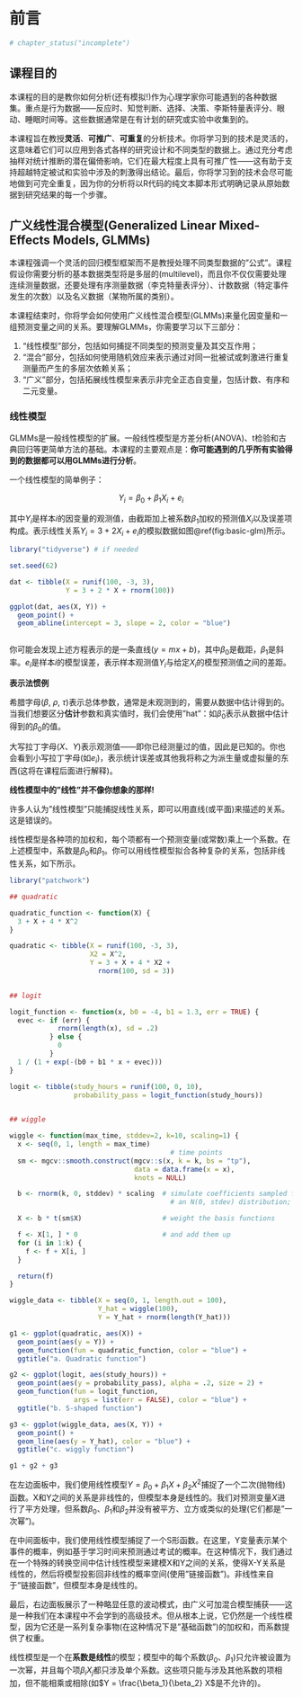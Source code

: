 # 前言

```r
# chapter_status("incomplete")
```

## 课程目的

本课程的目的是教你如何分析(还有模拟!)作为心理学家你可能遇到的各种数据集。重点是行为数据------反应时、知觉判断、选择、决策、李斯特量表评分、眼动、睡眠时间等。这些数据通常是在有计划的研究或实验中收集到的。

本课程旨在教授**灵活**、**可推广**、**可重复**的分析技术。你将学习到的技术是灵活的，这意味着它们可以应用到各式各样的研究设计和不同类型的数据上。通过充分考虑抽样对统计推断的潜在偏倚影响，它们在最大程度上具有可推广性------这有助于支持超越特定被试和实验中涉及的刺激得出结论。最后，你将学习到的技术会尽可能地做到可完全重复，因为你的分析将以R代码的纯文本脚本形式明确记录从原始数据到研究结果的每一个步骤。

## 广义线性混合模型(Generalized Linear Mixed-Effects Models, GLMMs)

本课程强调一个灵活的回归模型框架而不是教授处理不同类型数据的"公式"。课程假设你需要分析的基本数据类型将是多层的(multilevel)，而且你不仅仅需要处理连续测量数据，还要处理有序测量数据（李克特量表评分）、计数数据（特定事件发生的次数）以及名义数据（某物所属的类别）。

本课程结束时，你将学会如何使用广义线性混合模型(GLMMs)来量化因变量和一组预测变量之间的关系。要理解GLMMs，你需要学习以下三部分：

1.  "线性模型"部分，包括如何捕捉不同类型的预测变量及其交互作用；
2.  "混合"部分，包括如何使用随机效应来表示通过对同一批被试或刺激进行重复测量而产生的多层次依赖关系；
3.  "广义"部分，包括拓展线性模型来表示非完全正态自变量，包括计数、有序和二元变量。

### 线性模型

GLMMs是一般线性模型的扩展。一般线性模型是方差分析(ANOVA)、t检验和古典回归等更简单方法的基础。本课程的主要观点是：**你可能遇到的几乎所有实验得到的数据都可以用GLMMs进行分析**。

一个线性模型的简单例子：

$$Y_i = \beta_0 + \beta_1 X_i + e_i$$

其中$Y_i$是样本$i$的因变量的观测值，由截距加上被系数$\beta_1$加权的预测值$X_i$以及误差项构成。表示线性关系$Y_i = 3 + 2X_i + e_i$的模拟数据如图\@ref(fig:basic-glm)所示。

```r
library("tidyverse") # if needed

set.seed(62)

dat <- tibble(X = runif(100, -3, 3),
              Y = 3 + 2 * X + rnorm(100))

ggplot(dat, aes(X, Y)) +
  geom_point() +
  geom_abline(intercept = 3, slope = 2, color = "blue")
```

```r
```

你可能会发现上述方程表示的是一条直线($y = mx + b$)，其中$\beta_0$是截距，$\beta_1$是斜率。$e_i$是样本$i$的模型误差，表示样本观测值$Y_i$与给定$X_i$的模型预测值之间的差距。

::: info 
**表示法惯例**

希腊字母($\beta$, $\rho$, $\tau$)表示总体参数，通常是未观测到的，需要从数据中估计得到的。当我们想要区分**估计**参数和真实值时，我们会使用"hat"：如$\hat{\beta}_0$表示从数据中估计得到的$\beta_0$的值。

大写拉丁字母($X$、$Y$)表示观测值------即你已经测量过的值，因此是已知的。你也会看到小写拉丁字母(如$e_i$)，表示统计误差或其他我将称之为派生量或虚拟量的东西(这将在课程后面进行解释)。 
:::

::: warning 
**线性模型中的"线性"并不像你想象的那样!**

许多人认为"线性模型"只能捕捉线性关系，即可以用直线(或平面)来描述的关系。这是错误的。

线性模型是各种项的加权和，每个项都有一个预测变量(或常数)乘上一个系数。在上述模型中，系数是$\beta_0$和$\beta_1$。你可以用线性模型拟合各种复杂的关系，包括非线性关系，如下所示。

```r
library("patchwork")

## quadratic

quadratic_function <- function(X) {
  3 + X + 4 * X^2
}

quadratic <- tibble(X = runif(100, -3, 3),
                    X2 = X^2,
                    Y = 3 + X + 4 * X2 +
                      rnorm(100, sd = 3))

  
## logit

logit_function <- function(x, b0 = -4, b1 = 1.3, err = TRUE) {
  evec <- if (err) {
            rnorm(length(x), sd = .2)
          } else {
            0
          }
  1 / (1 + exp(-(b0 + b1 * x + evec)))
}

logit <- tibble(study_hours = runif(100, 0, 10),
                probability_pass = logit_function(study_hours))

       
## wiggle

wiggle <- function(max_time, stddev=2, k=10, scaling=1) {
  x <- seq(0, 1, length = max_time)
                                        # time points
  sm <- mgcv::smooth.construct(mgcv::s(x, k = k, bs = "tp"),
                               data = data.frame(x = x),
                               knots = NULL)

  b <- rnorm(k, 0, stddev) * scaling  # simulate coefficients sampled from
                                        # an N(0, stdev) distribution;

  X <- b * t(sm$X)                    # weight the basis functions

  f <- X[1, ] * 0                     # and add them up
  for (i in 1:k) {
    f <- f + X[i, ]
  }

  return(f)
}

wiggle_data <- tibble(X = seq(0, 1, length.out = 100),
                      Y_hat = wiggle(100),
                      Y = Y_hat + rnorm(length(Y_hat)))

g1 <- ggplot(quadratic, aes(X)) +
  geom_point(aes(y = Y)) +
  geom_function(fun = quadratic_function, color = "blue") +
  ggtitle("a. Quadratic function")

g2 <- ggplot(logit, aes(study_hours)) +
  geom_point(aes(y = probability_pass), alpha = .2, size = 2) +
  geom_function(fun = logit_function,
                args = list(err = FALSE), color = "blue") +
  ggtitle("b. S-shaped function")

g3 <- ggplot(wiggle_data, aes(X, Y)) +
  geom_point() +
  geom_line(aes(y = Y_hat), color = "blue") +
  ggtitle("c. wiggly function")

g1 + g2 + g3
```

在左边面板中，我们使用线性模型$Y = \beta_0 + \beta_1 X + \beta_2 X^2$捕捉了一个二次(抛物线)函数。X和Y之间的关系是非线性的，但模型本身是线性的。我们对预测变量$X$进行了平方处理，但系数$\beta_0$、$\beta_1$和$\beta_2$并没有被平方、立方或类似的处理(它们都是"一次幂")。

在中间面板中，我们使用线性模型捕捉了一个S形函数。在这里，Y变量表示某个事件的概率，例如基于学习时间来预测通过考试的概率。在这种情况下，我们通过在一个特殊的转换空间中估计线性模型来建模X和Y之间的关系，使得X-Y关系是线性的，然后将模型投影回非线性的概率空间(使用"链接函数")。非线性来自于"链接函数"，但模型本身是线性的。

最后，右边面板展示了一种略显任意的波动模式，由广义可加混合模型捕获------这是一种我们在本课程中不会学到的高级技术。但从根本上说，它仍然是一个线性模型，因为它还是一系列复杂事物(在这种情况下是"基础函数")的加权和，而系数提供了权重。

线性模型是一个在**系数是线性**的模型；模型中的每个系数($\beta_0$、$\beta_1$)只允许被设置为一次幂，并且每个项$\beta_i X_j$都只涉及单个系数。这些项只能与涉及其他系数的项相加，但不能相乘或相除(如$Y = \frac{\beta_1}{\beta_2} X$是不允许的)。
:::
